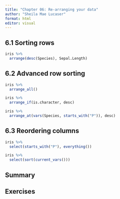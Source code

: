 ---
title: "Chapter 06: Re-arranging your data"
author: "Sheila Mae Lucaser"
format: html
editor: visual
---

## 6.1 Sorting rows

```{r}
iris %>%
  arrange(desc(Species), Sepal.Length)
```

## 6.2 Advanced row sorting

```{r}
iris %>%
  arrange_all()
```

```{r}
iris %>%
  arrange_if(is.character, desc)
```

```{r}
iris %>%
  arrange_at(vars(Species, starts_with("P")), desc)
```


## 6.3 Reordering columns

```{r}
iris %>%
  select(starts_with("P"), everything())
```

```{r}
iris %>%
  select(sort(current_vars()))
```

## Summary

## Exercises